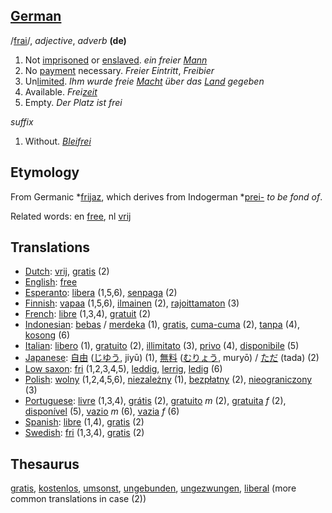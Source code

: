 ==[[German]]==

/[[Pronunciation guide|frai]]/, ''adjective'', ''adverb'' '''(de)'''

# Not [[imprisoned]] or [[enslaved]]. ''ein freier [[Mann]]''
# No [[payment]] necessary. ''Freier Eintritt'', ''Freibier''
# Un[[limit]]ed. ''Ihm wurde freie [[Macht]] über das [[Land]] gegeben''
# Available. ''Frei[[zeit]]''
# Empty. ''Der Platz ist frei''

''suffix''
# Without. ''[[Blei]]frei''

==Etymology==

From Germanic *[[frijaz]], which derives from Indogerman *[[prei-]] ''to be fond of''.

Related words: en [[free]], nl [[vrij]]

==Translations==

*[[Dutch]]: [[vrij]], [[gratis]] (2)
*[[English]]: [[free]]
*[[Esperanto]]: [[libera]] (1,5,6), [[senpaga]] (2)
*[[Finnish]]: [[vapaa]] (1,5,6), [[ilmainen]] (2), [[rajoittamaton]] (3)
*[[French]]: [[libre]] (1,3,4), [[gratuit]] (2)
*[[Indonesian]]: [[bebas]] / [[merdeka]] (1), [[gratis]], [[cuma-cuma]] (2), [[tanpa]] (4), [[kosong]] (6)
*[[Italian]]: [[libero]] (1), [[gratuito]] (2), [[illimitato]] (3), [[privo]] (4), [[disponibile]] (5)
*[[Japanese]]: [[自由]] ([[じゆう]], jiyū) (1), [[無料]] ([[むりょう]], muryō) / [[ただ]] (tada) (2)
*[[Low saxon]]: [[fri]] (1,2,3,4,5), [[leddig]], [[lerrig]], [[ledig]] (6)
*[[Polish]]: [[wolny]] (1,2,4,5,6), [[niezależny]] (1), [[bezpłatny]] (2), [[nieograniczony]] (3)
*[[Portuguese]]: [[livre]] (1,3,4), [[grátis]] (2), [[gratuito]] ''m'' (2), [[gratuita]] ''f'' (2), [[disponível]] (5), [[vazio]] ''m'' (6), [[vazia]] ''f'' (6)
*[[Spanish]]: [[libre]] (1,4), [[gratis]] (2)
*[[Swedish]]: [[fri]] (1,3,4), [[gratis]] (2)

==Thesaurus==

[[gratis]], [[kostenlos]], [[umsonst]], [[ungebunden]], [[ungezwungen]], [[liberal]] (more common translations in case (2))